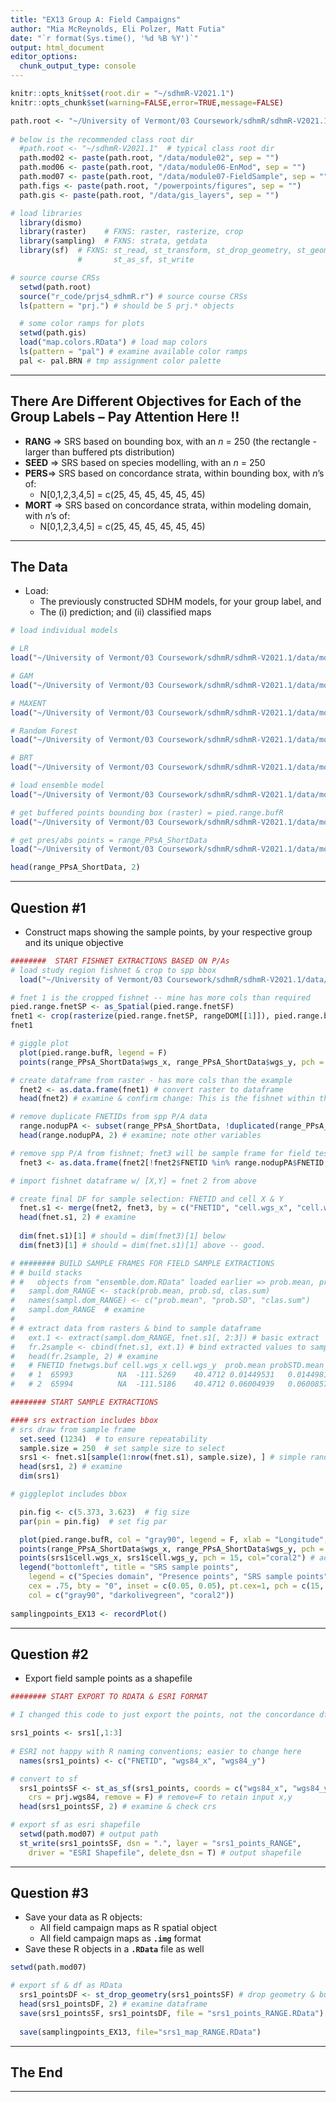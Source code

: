 ---
title: "EX13 Group A: Field Campaigns"
author: "Mia McReynolds, Eli Polzer, Matt Futia"
date: "`r format(Sys.time(), '%d %B %Y')`"
output: html_document
editor_options: 
  chunk_output_type: console
---

<!-- These are global options  
       set root directory here 
       NOTE mine is active; yours is commented out
       change the path to reflect your CPU,
       then comment out or delete mine
--> 
```{r global_options, include=FALSE}
knitr::opts_knit$set(root.dir = "~/sdhmR-V2021.1")
knitr::opts_chunk$set(warning=FALSE,error=TRUE,message=FALSE)
```

```{r}
path.root <- "~/University of Vermont/03 Coursework/sdhmR/sdhmR-V2021.1"
  
# below is the recommended class root dir
  #path.root <- "~/sdhmR-V2021.1"  # typical class root dir
  path.mod02 <- paste(path.root, "/data/module02", sep = "")
  path.mod06 <- paste(path.root, "/data/module06-EnMod", sep = "")
  path.mod07 <- paste(path.root, "/data/module07-FieldSample", sep = "")
  path.figs <- paste(path.root, "/powerpoints/figures", sep = "")
  path.gis <- paste(path.root, "/data/gis_layers", sep = "")

# load libraries
  library(dismo)
  library(raster)    # FXNS: raster, rasterize, crop
  library(sampling)  # FXNS: strata, getdata
  library(sf)  # FXNS: st_read, st_transform, st_drop_geometry, st_geometry, 
               #       st_as_sf, st_write

# source course CRSs
  setwd(path.root)
  source("r_code/prjs4_sdhmR.r") # source course CRSs
  ls(pattern = "prj.") # should be 5 prj.* objects

  # some color ramps for plots
  setwd(path.gis)
  load("map.colors.RData") # load map colors
  ls(pattern = "pal") # examine available color ramps
  pal <- pal.BRN # tmp assignment color palette
```

---

## There Are Different Objectives for Each of the Group Labels -- Pay Attention Here !!

* **RANG** => SRS based on bounding box, with an $n$ = 250 (the rectangle - larger than buffered pts distribution)
* **SEED** => SRS based on species modelling, with an $n$ = 250
* **PERS**=> SRS based on concordance strata, within bounding box, with $n$'s of:
  * N[0,1,2,3,4,5] = c(25, 45, 45, 45, 45, 45)
* **MORT** => SRS based on concordance strata, within modeling domain, with $n$'s of:
  * N[0,1,2,3,4,5] = c(25, 45, 45, 45, 45, 45)

---

## The Data

* Load:
  * The previously constructed SDHM models, for your group label, and 
  * The (i) prediction; and (ii) classified maps

```{r}
# load individual models

# LR 
load("~/University of Vermont/03 Coursework/sdhmR/sdhmR-V2021.1/data/module05.01-LR/range.LR_EX07.RData")

# GAM
load("~/University of Vermont/03 Coursework/sdhmR/sdhmR-V2021.1/data/module05.02-GAM/range.GAM_EX08.RData")

# MAXENT
load("~/University of Vermont/03 Coursework/sdhmR/sdhmR-V2021.1/data/module05.03-MAX/range.MAX_EX09.RData")

# Random Forest
load("~/University of Vermont/03 Coursework/sdhmR/sdhmR-V2021.1/data/module05.04-RF/range.RF_EX10.RData")

# BRT
load("~/University of Vermont/03 Coursework/sdhmR/sdhmR-V2021.1/data/module05.05-BRT/range.BRT_EX11.RData")

# load ensemble model
load("~/University of Vermont/03 Coursework/sdhmR/sdhmR-V2021.1/data/module06-EnMod/RANGE.ensemble.dom.RData", verbose = T)
```

```{r}
# get buffered points bounding box (raster) = pied.range.bufR
load("~/University of Vermont/03 Coursework/sdhmR/sdhmR-V2021.1/data/module02/pied.framesR.RData",verbose=T)

# get pres/abs points = range_PPsA_ShortData
load("~/University of Vermont/03 Coursework/sdhmR/sdhmR-V2021.1/data/module02/range_pres_psu_data.RData")

head(range_PPsA_ShortData, 2)

```

---

## Question #1

* Construct maps showing the sample points, by your respective group and its unique objective


```{r}
########  START FISHNET EXTRACTIONS BASED ON P/As
# load study region fishnet & crop to spp bbox
  load("~/University of Vermont/03 Coursework/sdhmR/sdhmR-V2021.1/data/module02/pied.range.fnet.RData",verbose=T) 

# fnet 1 is the cropped fishnet -- mine has more cols than required
pied.range.fnetSP <- as_Spatial(pied.range.fnetSF) 
fnet1 <- crop(rasterize(pied.range.fnetSP, rangeDOM[[1]]), pied.range.bufR)
fnet1
```


```{r}
# giggle plot
  plot(pied.range.bufR, legend = F)
  points(range_PPsA_ShortData$wgs_x, range_PPsA_ShortData$wgs_y, pch = 20, col = "white") # add spp P/A points
```

```{r}
# create dataframe from raster - has more cols than the example
  fnet2 <- as.data.frame(fnet1) # convert raster to dataframe
  head(fnet2) # examine & confirm change: This is the fishnet within the red spp bounding box
```


```{r}
# remove duplicate FNETIDs from spp P/A data
  range.nodupPA <- subset(range_PPsA_ShortData, !duplicated(range_PPsA_ShortData[, 1])) # remove duplicate FNETIDs
  head(range.nodupPA, 2) # examine; note other variables
```

```{r}
# remove spp P/A from fishnet; fnet3 will be sample frame for field test sample draw
  fnet3 <- as.data.frame(fnet2[!fnet2$FNETID %in% range.nodupPA$FNETID, ]) # select FNETID w/out range P/A

# import fishnet dataframe w/ [X,Y] = fnet 2 from above

# create final DF for sample selection: FNETID and cell X & Y
  fnet.s1 <- merge(fnet2, fnet3, by = c("FNETID", "cell.wgs_x", "cell.wgs_y", "ID")) # for sample selection - uses the smaller df for left side of join
  head(fnet.s1, 2) # examine
 
  dim(fnet.s1)[1] # should = dim(fnet3)[1] below
  dim(fnet3)[1] # should = dim(fnet.s1)[1] above -- good.
```

```{r}
# ######## BUILD SAMPLE FRAMES FOR FIELD SAMPLE EXTRACTIONS
# # build stacks
# #   objects from "ensemble.dom.RData" loaded earlier => prob.mean, probSTD.mean, clas.sum
#   sampl.dom_RANGE <- stack(prob.mean, prob.sd, clas.sum)
#   names(sampl.dom_RANGE) <- c("prob.mean", "prob.SD", "clas.sum")
#   sampl.dom_RANGE  # examine
# 
# # extract data from rasters & bind to sample dataframe
#   ext.1 <- extract(sampl.dom_RANGE, fnet.s1[, 2:3]) # basic extract
#   fr.2sample <- cbind(fnet.s1, ext.1) # bind extracted values to sample DF
#   head(fr.2sample, 2) # examine
#   # FNETID fnetwgs.buf cell.wgs_x cell.wgs_y  prob.mean probSTD.mean clas.sum cp.statesR
#   # 1  65993          NA  -111.5269    40.4712 0.01449531   0.01449811        0          1
#   # 2  65994          NA  -111.5186    40.4712 0.06004939   0.06008573        0          1
```

```{r}
######## START SAMPLE EXTRACTIONS

#### srs extraction includes bbox
# srs draw from sample frame
  set.seed (1234)  # to ensure repeatability
  sample.size = 250  # set sample size to select
  srs1 <- fnet.s1[sample(1:nrow(fnet.s1), sample.size), ] # simple random sample
  head(srs1, 2) # examine
  dim(srs1)
```

```{r}
# giggleplot includes bbox

  pin.fig <- c(5.373, 3.623)  # fig size
  par(pin = pin.fig)  # set fig par

  plot(pied.range.bufR, col = "gray90", legend = F, xlab = "Longitude", ylab = "Latitude")  # spp bbox
  points(range_PPsA_ShortData$wgs_x, range_PPsA_ShortData$wgs_y, pch = 15, col="darkolivegreen") # add spp P/S points
  points(srs1$cell.wgs_x, srs1$cell.wgs_y, pch = 15, col="coral2") # add spp P/S points
  legend("bottomleft", title = "SRS sample points",
    legend = c("Species domain", "Presence points", "SRS sample points"), bg = "white",
    cex = .75, bty = "0", inset = c(0.05, 0.05), pt.cex=1, pch = c(15, 15),
    col = c("gray90", "darkolivegreen", "coral2"))
  
samplingpoints_EX13 <- recordPlot()
```

---

## Question #2

* Export field sample points as a shapefile

```{r}
######## START EXPORT TO RDATA & ESRI FORMAT

# I changed this code to just export the points, not the concordance df values

srs1_points <- srs1[,1:3]
  
# ESRI not happy with R naming conventions; easier to change here
  names(srs1_points) <- c("FNETID", "wgs84_x", "wgs84_y")

# convert to sf
  srs1_pointsSF <- st_as_sf(srs1_points, coords = c("wgs84_x", "wgs84_y"), 
    crs = prj.wgs84, remove = F) # remove=F to retain input x,y
  head(srs1_pointsSF, 2) # examine & check crs
```

```{r}
# export sf as esri shapefile
  setwd(path.mod07) # output path
  st_write(srs1_pointsSF, dsn = ".", layer = "srs1_points_RANGE", 
    driver = "ESRI Shapefile", delete_dsn = T) # output shapefile
```


---

## Question #3

* Save your data as R objects:
  * All field campaign maps as R spatial object
  * All field campaign maps as **`.img`** format
* Save these R objects in a **`.RData`** file as well

```{r}
setwd(path.mod07)

# export sf & df as RData
  srs1_pointsDF <- st_drop_geometry(srs1_pointsSF) # drop geometry & build df
  head(srs1_pointsDF, 2) # examine dataframe
  save(srs1_pointsSF, srs1_pointsDF, file = "srs1_points_RANGE.RData")
  
  save(samplingpoints_EX13, file="srs1_map_RANGE.RData")
```


---

## The End

---
